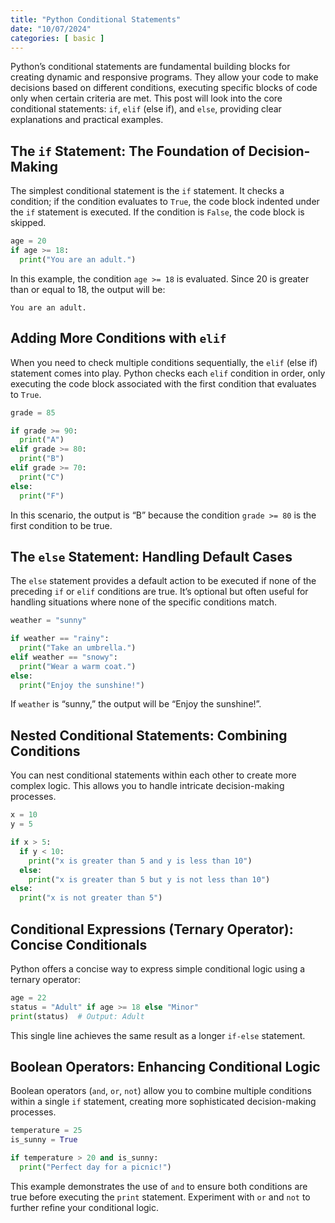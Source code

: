 ```yaml
---
title: "Python Conditional Statements"
date: "10/07/2024"
categories: [ basic ]
---
```



Python's conditional statements are fundamental building blocks for creating dynamic and responsive programs. They allow your code to make decisions based on different conditions, executing specific blocks of code only when certain criteria are met. This post will look into the core conditional statements: `if`, `elif` (else if), and `else`, providing clear explanations and practical examples.


## The `if` Statement: The Foundation of Decision-Making

The simplest conditional statement is the `if` statement. It checks a condition; if the condition evaluates to `True`, the code block indented under the `if` statement is executed.  If the condition is `False`, the code block is skipped.

```python
age = 20
if age >= 18:
  print("You are an adult.")
```

In this example, the condition `age >= 18` is evaluated. Since 20 is greater than or equal to 18, the output will be:

```
You are an adult.
```


## Adding More Conditions with `elif`

When you need to check multiple conditions sequentially, the `elif` (else if) statement comes into play.  Python checks each `elif` condition in order, only executing the code block associated with the first condition that evaluates to `True`.


```python
grade = 85

if grade >= 90:
  print("A")
elif grade >= 80:
  print("B")
elif grade >= 70:
  print("C")
else:
  print("F")
```

In this scenario, the output is "B" because the condition `grade >= 80` is the first condition to be true.


## The `else` Statement: Handling Default Cases

The `else` statement provides a default action to be executed if none of the preceding `if` or `elif` conditions are true. It's optional but often useful for handling situations where none of the specific conditions match.


```python
weather = "sunny"

if weather == "rainy":
  print("Take an umbrella.")
elif weather == "snowy":
  print("Wear a warm coat.")
else:
  print("Enjoy the sunshine!")
```

If `weather` is "sunny," the output will be "Enjoy the sunshine!".


## Nested Conditional Statements: Combining Conditions

You can nest conditional statements within each other to create more complex logic.  This allows you to handle intricate decision-making processes.


```python
x = 10
y = 5

if x > 5:
  if y < 10:
    print("x is greater than 5 and y is less than 10")
  else:
    print("x is greater than 5 but y is not less than 10")
else:
  print("x is not greater than 5")
```


## Conditional Expressions (Ternary Operator): Concise Conditionals

Python offers a concise way to express simple conditional logic using a ternary operator:

```python
age = 22
status = "Adult" if age >= 18 else "Minor"
print(status)  # Output: Adult
```

This single line achieves the same result as a longer `if-else` statement.


## Boolean Operators: Enhancing Conditional Logic

Boolean operators (`and`, `or`, `not`) allow you to combine multiple conditions within a single `if` statement, creating more sophisticated decision-making processes.


```python
temperature = 25
is_sunny = True

if temperature > 20 and is_sunny:
  print("Perfect day for a picnic!")
```

This example demonstrates the use of `and` to ensure both conditions are true before executing the `print` statement.  Experiment with `or` and `not` to further refine your conditional logic.

